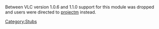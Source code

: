 {{Module|name=galaktos|type=Visualization|os=Linux|first_version=0.8.0|last_version=1.0.6|description=Galaktos visualization plugin (MilkDrop compatible)}}
{{Historical}}

Between VLC version 1.0.6 and 1.1.0 support for this module was dropped and users were directed to [[Documentation:Modules/projectm|projectm]] instead.

[[Category:Stubs]]